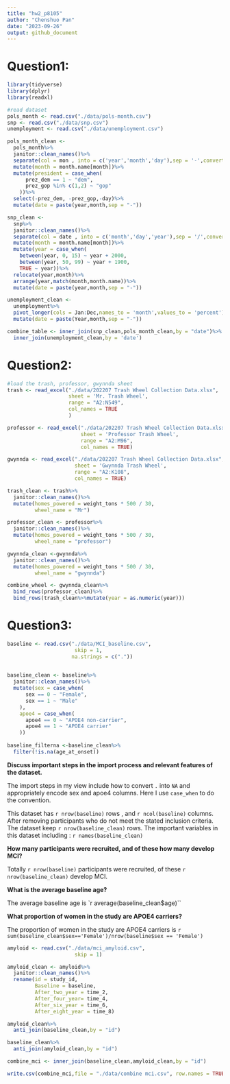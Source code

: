```yaml
---
title: "hw2_p8105"
author: "Chenshuo Pan"
date: "2023-09-26"
output: github_document
---
```


# Question1:

```r
library(tidyverse)
library(dplyr)
library(readxl)
```

```r
#read dataset
pols_month <- read.csv("./data/pols-month.csv")
snp <- read.csv("./data/snp.csv")
unemployment <- read.csv("./data/unemployment.csv")
```

```r
pols_month_clean <- 
  pols_month%>%
  janitor::clean_names()%>%
  separate(col = mon , into = c('year','month','day'),sep = '-',convert = TRUE)%>%
  mutate(month = month.name[month])%>%
  mutate(president = case_when(
      prez_dem == 1 ~ "dem",
      prez_gop %in% c(1,2) ~ "gop"
    ))%>%
  select(-prez_dem, -prez_gop,-day)%>%
  mutate(date = paste(year,month,sep = "-"))
```


```r
snp_clean <- 
  snp%>%
  janitor::clean_names()%>%
  separate(col = date , into = c('month','day','year'),sep = '/',convert = TRUE)%>%
  mutate(month = month.name[month])%>%
  mutate(year = case_when(
    between(year, 0, 15) ~ year + 2000,
    between(year, 50, 99) ~ year + 1900,
    TRUE ~ year))%>%
  relocate(year,month)%>%
  arrange(year,match(month,month.name))%>%
  mutate(date = paste(year,month,sep = "-"))
```

```r
unemployment_clean <- 
  unemployment%>%
  pivot_longer(cols = Jan:Dec,names_to = 'month',values_to = 'percent')%>%
  mutate(date = paste(Year,month,sep = "-"))
```

```r
combine_table <- inner_join(snp_clean,pols_month_clean,by = "date")%>%
  inner_join(unemployment_clean,by = 'date')
```

# Question2:
```r
#load the trash, professor, gwynnda sheet
trash <- read_excel("./data/202207 Trash Wheel Collection Data.xlsx",
                    sheet = 'Mr. Trash Wheel',
                    range = "A2:N549",
                    col_names = TRUE
                    )

professor <- read_excel("./data/202207 Trash Wheel Collection Data.xlsx", 
                        sheet = 'Professor Trash Wheel',
                        range = "A2:M96",
                        col_names = TRUE)

gwynnda <- read_excel("./data/202207 Trash Wheel Collection Data.xlsx", 
                      sheet = 'Gwynnda Trash Wheel',
                      range = "A2:K108",
                      col_names = TRUE)
```

```r
trash_clean <- trash%>%
  janitor::clean_names()%>%
  mutate(homes_powered = weight_tons * 500 / 30,
         wheel_name = "Mr")
```


```r
professor_clean <- professor%>%
  janitor::clean_names()%>%
  mutate(homes_powered = weight_tons * 500 / 30,
         wheel_name = "professor")
```

```r
gwynnda_clean <-gwynnda%>%
  janitor::clean_names()%>%
  mutate(homes_powered = weight_tons * 500 / 30,
         wheel_name = "gwynnda")
```

```r
combine_wheel <- gwynnda_clean%>%
  bind_rows(professor_clean)%>%
  bind_rows(trash_clean%>%mutate(year = as.numeric(year)))
```

# Question3:

```r
baseline <- read.csv("./data/MCI_baseline.csv",
                      skip = 1,
                     na.strings = c("."))
  
```


```r
baseline_clean <- baseline%>%
  janitor::clean_names()%>%
  mutate(sex = case_when(
      sex == 0 ~ "Female",
      sex == 1 ~ "Male"
    ),
    apoe4 = case_when(
      apoe4 == 0 ~ "APOE4 non-carrier",
      apoe4 == 1 ~ "APOE4 carrier"
    ))
  
baseline_filterna <-baseline_clean%>%
  filter(!is.na(age_at_onset))
```


**Discuss important steps in the import process and relevant features of the dataset.**

The import steps in my view include how to convert `.` into `NA` and appropriately encode sex and apoe4 columns. Here I use `case_when` to do the convention. 

This dataset has `r nrow(baseline)` rows , and `r ncol(baseline)`  columns. After removing participants who do not meet the stated inclusion criteria. The dataset keep `r nrow(baseline_clean)` rows. The important variables in this dataset including : `r names(baseline_clean) `

**How many participants were recruited, and of these how many develop MCI?**

Totally `r nrow(baseline)` participants were recruited, of these `r nrow(baseline_clean)` develop MCI.

**What is the average baseline age? **

The average baseline age is `r average(baseline_clean$age)``

**What proportion of women in the study are APOE4 carriers?**

The proportion of women in the study are APOE4 carriers is `r sum(baseline_clean$sex=='Female')/nrow(baseline$sex == 'Female')`

```r
amyloid <- read.csv("./data/mci_amyloid.csv",
                      skip = 1)
```

```r
amyloid_clean <- amyloid%>%
  janitor::clean_names()%>%
  rename(id = study_id,
         Baseline = baseline,
         After_two_year = time_2,
         After_four_year= time_4,
         After_six_year = time_6,
         After_eight_year = time_8)
```


```r
amyloid_clean%>%
  anti_join(baseline_clean,by = "id")
```

```r
baseline_clean%>%
  anti_join(amyloid_clean,by = "id")
```

```r
combine_mci <- inner_join(baseline_clean,amyloid_clean,by = "id")
```

```r
write.csv(combine_mci,file = "./data/combine mci.csv", row.names = TRUE)
```



